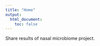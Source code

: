 ```yaml
---
title: "Home"
output:
  html_document:
    toc: false
---
```


Share results of nasal microbiome project.


